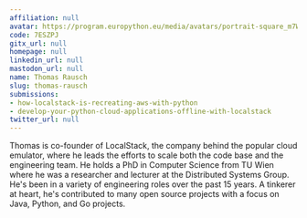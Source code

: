 ```yaml
---
affiliation: null
avatar: https://program.europython.eu/media/avatars/portrait-square_m7WHtF9.jpg
code: 7ESZPJ
gitx_url: null
homepage: null
linkedin_url: null
mastodon_url: null
name: Thomas Rausch
slug: thomas-rausch
submissions:
- how-localstack-is-recreating-aws-with-python
- develop-your-python-cloud-applications-offline-with-localstack
twitter_url: null
---
```


Thomas is co-founder of LocalStack, the company behind the popular cloud emulator, where he leads the efforts to scale both the code base and the engineering team. He holds a PhD in Computer Science from TU Wien where he was a researcher and lecturer at the Distributed Systems Group. He's been in a variety of engineering roles over the past 15 years. A tinkerer at heart, he's contributed to many open source projects with a focus on Java, Python, and Go projects.

